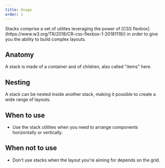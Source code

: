 ```yaml
---
title: Usage
order: 1
---
```



<Paragraph size="lead">
  Stacks comprise a set of utilites leveraging the power of [CSS
  flexbox](https://www.w3.org/TR/2018/CR-css-flexbox-1-20181119/) in order to
  give you the ability to build complex layouts.
</Paragraph>

## Anatomy

A stack is made of a container and of children, also called "items" here.

## Nesting

A stack can be nested inside another stack, making it possible to create a wide range of layouts.

## When to use

- Use the stack utilities when you need to arrange components horizontally or vertically.

## When not to use

- Don't use stacks when the layout you're aiming for depends on the grid.
